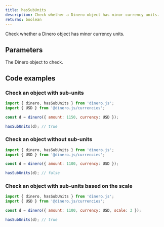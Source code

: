 ```yaml
---
title: hasSubUnits
description: Check whether a Dinero object has minor currency units.
returns: boolean
---
```


Check whether a Dinero object has minor currency units.

## Parameters

<Parameters>

<Parameter name="dineroObject" type="Dinero<TAmount>" required={true}>

The Dinero object to check.

</Parameter>

</Parameters>

## Code examples

### Check an object with sub-units

```js
import { dinero, hasSubUnits } from 'dinero.js';
import { USD } from '@dinero.js/currencies';

const d = dinero({ amount: 1150, currency: USD });

hasSubUnits(d); // true
```

### Check an object without sub-units

```js
import { dinero, hasSubUnits } from 'dinero.js';
import { USD } from '@dinero.js/currencies';

const d = dinero({ amount: 1100, currency: USD });

hasSubUnits(d); // false
```

### Check an object with sub-units based on the scale

```js
import { dinero, hasSubUnits } from 'dinero.js';
import { USD } from '@dinero.js/currencies';

const d = dinero({ amount: 1100, currency: USD, scale: 3 });

hasSubUnits(d); // true
```
